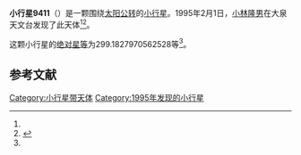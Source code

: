 {{Infobox planet
| bgcolour = #FFFFC0
| name = 9411 Hitomiyamoto
| symbol = 
| image = 
| caption = 
| discovery = yes
| discovery_ref = 
| discoverer = [[小林隆男|小林隆男]]
| discovery_site = [[大泉天文台|大泉天文台]] 
| discovered = 1995年2月1日
| designations = yes
| mp_name = 
| named_after = 
| alt_names = 1995 CF/ 1989 AK5 / 1991 LF7 / 1993 UT3
| mp_category = [[主带小行星|主带小行星]]
| orbit_ref = <ref name="a">[http://ssd.jpl.nasa.gov/sbdb.cgi?sstr=9411 9411 Hitomiyamoto] {{Wayback|url=http://ssd.jpl.nasa.gov/sbdb.cgi?sstr=9411 |date=20210812001813 }}，小行星數據庫瀏覽器（JPL Small-Body Database Browser）－[[美国国家航空航天局|美国国家航空航天局]]喷气推进实验室</ref>
| epoch = 2456400.5 (2013年4月18日更新)
| aphelion = {{convert|3.657756663363002|AU|km|3|abbr=on|lk=out}}
| perihelion = {{convert|2.737172076289923|AU|km|3|abbr=on}}
| semimajor = {{convert|3.197464369826462|AU|km|3|abbr=on}}
| eccentricity = 0.14395541
| period = 2088.367844 [[日|日]]<br />5.72[[儒略年|儒略年]]
| avg_speed = 
| inclination = 6.345333194678837
| asc_node = 112.0084354523592
| mean_anomaly = 
| arg_peri = 299.1827970562528
| satellites = 
| physical_characteristics = yes
| dimensions = 
| mass = 
| density = 
| surface_grav = 
| escape_velocity = 
| sidereal_day = 
| axial_tilt = 
| pole_ecliptic_lat = 
| pole_ecliptic_lon = 
| albedo = 
| temperatures= 
| temp_name1 = 
| mean_temp_1 = 
| max_temp_1 = 
| temp_name2 = 
| max_temp_2 = 
| spectral_type = 
| abs_magnitude = 299.1827970562528
}}

'''小行星9411'''（{{lang-en|9411 Hitomiyamoto}}）是一颗围绕[[太阳|太阳]][[公转|公转]]的[[小行星|小行星]]。1995年2月1日，[[小林隆男|小林隆男]]在大泉天文台发现了此天体<ref name="a" /><ref>{{cite news|title=小行星列表|url=http://cfa-www.harvard.edu/iau/lists/NumberedMPs.txt|accessdate=2013-07-08|newspaper=哈佛大学|archive-date=2008-05-17|archive-url=https://web.archive.org/web/20080517010638/http://cfa-www.harvard.edu/iau/lists/NumberedMPs.txt|dead-url=no}}</ref>。

这颗小行星的[[绝对星等|绝对星等]]为299.1827970562528等<ref name="a" />。

==参考文献==
{{reflist}}
{{Minor Planet Number|[[小行星9410|小行星9410]]|[[小行星9412|小行星9412]]}}

{{小天体}}

[[Category:小行星带天体|Category:小行星带天体]]
[[Category:1995年发现的小行星|Category:1995年发现的小行星]]

{{asteroid-stub}}